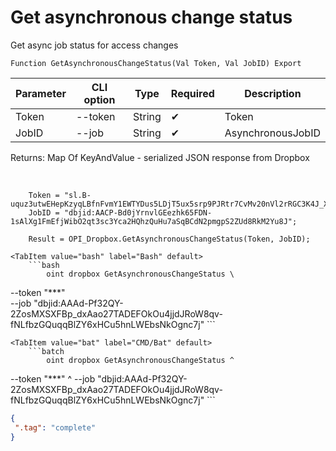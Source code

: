 ﻿---
sidebar_position: 5
---


# Get asynchronous change status
 Get async job status for access changes



`Function GetAsynchronousChangeStatus(Val Token, Val JobID) Export`

  | Parameter | CLI option | Type | Required | Description |
  |-|-|-|-|-|
  | Token | --token | String | &#x2714; | Token |
  | JobID | --job | String | &#x2714; | AsynchronousJobID |

  
  Returns:  Map Of KeyAndValue - serialized JSON response from Dropbox

<br/>




```bsl title="1C:Enterprise/OneScript code example"
    Token = "sl.B-uquz3utwEHepKzyqLBfnFvmY1EWTYDus5LDjT5ux5srp9PJRtr7CvMv20nVl2rRGC3K4J_X5...";
    JobID = "dbjid:AACP-Bd0jYrnvlGEezhk65FDN-1sAlXg1FmEfjWibO2qt3sc3Yca2HQhzQuHu7aSqBCdN2pmgpS2ZUd8RkM2Yu8J";

    Result = OPI_Dropbox.GetAsynchronousChangeStatus(Token, JobID);
```
 

 <Tabs>
  
    <TabItem value="bash" label="Bash" default>
        ```bash
            oint dropbox GetAsynchronousChangeStatus \
 --token "***" \
 --job "dbjid:AAAd-Pf32QY-2ZosMXSXFBp_dxAao27TADEFOkOu4jjdJRoW8qv-fNLfbzGQuqqBlZY6xHCu5hnLWEbsNkOgnc7j"
        ```
    </TabItem>
  
    <TabItem value="bat" label="CMD/Bat" default>
        ```batch
            oint dropbox GetAsynchronousChangeStatus ^
 --token "***" ^
 --job "dbjid:AAAd-Pf32QY-2ZosMXSXFBp_dxAao27TADEFOkOu4jjdJRoW8qv-fNLfbzGQuqqBlZY6xHCu5hnLWEbsNkOgnc7j"
        ```
    </TabItem>
</Tabs>


```json title="Result"
{
 ".tag": "complete"
}
```
